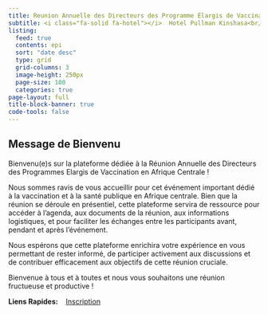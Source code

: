 ```yaml
---
title: Reunion Annuelle des Directeurs des Programme Élargis de Vaccination d'Afrique Centrale
subtitle: <i class="fa-solid fa-hotel"></i>  Hotel Pullman Kinshasa<br/><i class="fa-solid fa-calendar"></i>  Du 09 au 12 septembre 2024
listing:
  feed: true
  contents: epi
  sort: "date desc" 
  type: grid
  grid-columns: 3
  image-height: 250px
  page-size: 100
  categories: true
page-layout: full
title-block-banner: true
code-tools: false
---
```


## Message de Bienvenu



Bienvenu(e)s sur la plateforme dédiée à la Réunion Annuelle des Directeurs des Programmes Elargis de Vaccination en Afrique Centrale !
 
Nous sommes ravis de vous accueillir pour cet événement important dédié à la vaccination et à la santé publique en Afrique centrale. Bien que la réunion se déroule en présentiel, cette plateforme servira de ressource pour accéder à l'agenda, aux documents de la réunion, aux informations logistiques, et pour faciliter les échanges entre les participants avant, pendant et après l'événement.
 
Nous espérons que cette plateforme enrichira votre expérience en vous permettant de rester informé, de participer activement aux discussions et de contribuer efficacement aux objectifs de cette réunion cruciale.
 
Bienvenue à tous et à toutes et nous vous souhaitons une réunion fructueuse et productive !


**Liens Rapides:** &nbsp;&nbsp;&nbsp;[Inscription](epi/enregistrement.qmd){.btn .btn-outline-primary .button-styling .btn role="button" data-toggle="tooltip" title="Je' m'enregistre"}













